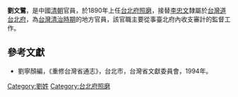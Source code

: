 '''劉文鷺'''，是中國[[清朝|清朝]]官員，於1890年上任[[台北府照磨|台北府照磨]]，接替[[李忠文|李忠文]]隸屬於[[台灣道|台灣道]][[台北府|台北府]]，為[[台灣清治時期|台灣清治時期]]的地方官員，該官職主要從事臺北府內收支審計的監督工作。
{{start box}}
{{s-before|[[李忠文|李忠文]]}}
{{s-title|[[台北府照磨|台北府照磨]]|1890年上任}}
{{s-after|—}}
{{end box}}

==參考文獻==
*劉寧顏編，《重修台灣省通志》，台北市，台灣省文獻委員會，1994年。

{{清朝人物小作品}}

[[Category:劉姓|Category:劉姓]]
[[Category:台北府照磨|Category:台北府照磨]]